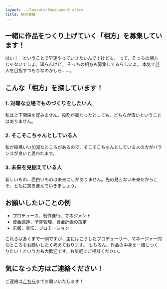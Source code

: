 ```yaml
---
layout: ../layouts/BaseLayout.astro
title: 相方募集
---
```



## 一緒に作品をつくり上げていく「相方」を募集しています！

<aside>
<Comment character="mio">はい！　ということで早速やっていきたいんですけども。</Comment>
<Comment character="hatsune">って、そっちの相方じゃないでしょ。知らんけど。</Comment>
<Comment character="haruka">そっちの相方も募集してるらしいよ。</Comment>
<Comment character="aoi">本気で芸人を目指すつもりなのかしら……。</Comment>
</aside>

## こんな「相方」を探しています！

### 1. 対等な立場でものづくりをしたい人

私は上下関係を好みません。役割が異なったとしても、どちらが偉いということはありません。

### 2. そこそこちゃんとしている人

私が結構いい加減なところがあるので、そこそこちゃんとしている人の方がバランスが良いと思われます。

### 3. 未来を見据えている人

新しいもの、面白いものは未来にしかありません。先の見えない未来だからこそ、ともに突き進んでいきましょう。

## お願いしたいことの例

- プロデュース、制作進行、マネジメント
- 資金調達、予算管理、資金計画の策定
- 広報、宣伝、プロモーション

これらはあくまで一例ですが、主にはこうしたプロデューサー、マネージャー的なところをお願いしたく考えております。
もちろん、作品の中身を一緒につくりたい！という方も大歓迎です。お気軽にご相談ください。

## 気になった方はご連絡ください！

ご連絡は<a href="/contact">こちら</a>までお願いいたします！

